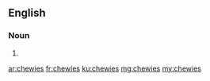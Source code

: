 ==English==

===Noun===
{{head|en|plural}}

# {{plural of|chewie|lang=en}}

[[ar:chewies]]
[[fr:chewies]]
[[ku:chewies]]
[[mg:chewies]]
[[my:chewies]]